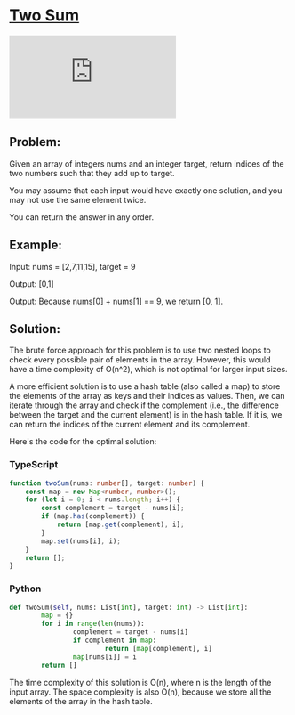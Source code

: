 
# [Two Sum](https://leetcode.com/problems/two-sum/) <DifficultyChip difficulty="easy" />

<div className="iframe-container">
	<iframe className="responsive-iframe" src="https://www.youtube.com/embed/KLlXCFG5TnA"
					title="YouTube video player" frameBorder="0"
					allow="accelerometer; autoplay; clipboard-write; encrypted-media; gyroscope; picture-in-picture"
					allowFullScreen></iframe>
</div>

## Problem:

Given an array of integers nums and an integer target, return indices of the two numbers such that they add up to target.

You may assume that each input would have exactly one solution, and you may not use the same element twice.

You can return the answer in any order.

## Example:

Input: nums = [2,7,11,15], target = 9

Output: [0,1]

Output: Because nums[0] + nums[1] == 9, we return [0, 1].

## Solution:

The brute force approach for this problem is to use two nested loops to check every possible pair of elements in the array. However, this would have a time complexity of O(n^2), which is not optimal for larger input sizes.

A more efficient solution is to use a hash table (also called a map) to store the elements of the array as keys and their indices as values. Then, we can iterate through the array and check if the complement (i.e., the difference between the target and the current element) is in the hash table. If it is, we can return the indices of the current element and its complement.

Here's the code for the optimal solution:

### TypeScript

```typescript
function twoSum(nums: number[], target: number) {
	const map = new Map<number, number>();
	for (let i = 0; i < nums.length; i++) {
		const complement = target - nums[i];
		if (map.has(complement)) {
			return [map.get(complement), i];
		}
		map.set(nums[i], i);
	}
	return [];
}
```

### Python

```python
def twoSum(self, nums: List[int], target: int) -> List[int]:
		map = {}
		for i in range(len(nums)):
				complement = target - nums[i]
				if complement in map:
						return [map[complement], i]
				map[nums[i]] = i
		return []
```

The time complexity of this solution is O(n), where n is the length of the input array. The space complexity is also O(n), because we store all the elements of the array in the hash table.
